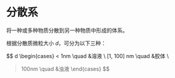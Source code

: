 # 分散系

将一种或多种物质分散到另一种物质中形成的体系。

根据分散质微粒大小 $d$，可分为以下三种：

$$
d
\begin{cases}
< 1nm \quad &溶液 \\
[1, 100] nm \quad &胶体 \\
> 100nm \quad &浊液
\end{cases}
$$
